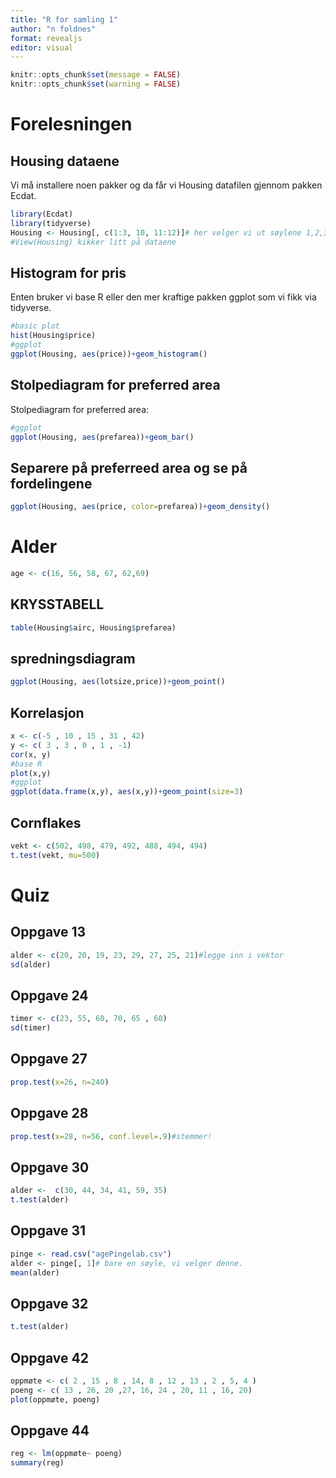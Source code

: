 ```yaml
---
title: "R for samling 1"
author: "n foldnes"
format: revealjs
editor: visual
---
```


```r
knitr::opts_chunk$set(message = FALSE)
knitr::opts_chunk$set(warning = FALSE)
```



# Forelesningen

## Housing dataene
Vi må installere noen pakker og da får vi Housing datafilen gjennom pakken Ecdat.

```r
library(Ecdat)
library(tidyverse)
Housing <- Housing[, c(1:3, 10, 11:12)]# her velger vi ut søylene 1,2,3,10,11,12
#View(Housing) kikker litt på dataene
```

## Histogram for pris
Enten bruker vi base R eller den mer kraftige pakken ggplot som vi fikk via tidyverse. 
```r
#basic plot
hist(Housing$price)
#ggplot
ggplot(Housing, aes(price))+geom_histogram()
```

## Stolpediagram for preferred area
Stolpediagram for preferred area:

```r
#ggplot
ggplot(Housing, aes(prefarea))+geom_bar()
```


## Separere på preferreed area og se på fordelingene
```r
ggplot(Housing, aes(price, color=prefarea))+geom_density()
```

# Alder

```r
age <- c(16, 56, 58, 67, 62,69)

```





## KRYSSTABELL
```r
table(Housing$airc, Housing$prefarea)
```

## spredningsdiagram
```r
ggplot(Housing, aes(lotsize,price))+geom_point()
```


## Korrelasjon 

```r
x <- c(-5 , 10 , 15 , 31 , 42)
y <- c( 3 , 3 , 0 , 1 , -1)
cor(x, y)
#base R
plot(x,y)
#ggplot
ggplot(data.frame(x,y), aes(x,y))+geom_point(size=3)
```

## Cornflakes 

```r
vekt <- c(502, 498, 479, 492, 488, 494, 494)
t.test(vekt, mu=500)
```



# Quiz

## Oppgave 13
```r
alder <- c(20, 20, 19, 23, 29, 27, 25, 21)#legge inn i vektor
sd(alder)
```

## Oppgave 24

```r
timer <- c(23, 55, 60, 70, 65 , 60)
sd(timer)
```

## Oppgave 27
```r
prop.test(x=26, n=240)
```

## Oppgave 28
```r
prop.test(x=28, n=56, conf.level=.9)#stemmer!
```

## Oppgave 30

```r
alder <-  c(30, 44, 34, 41, 59, 35)
t.test(alder)
```

## Oppgave 31
```r
pinge <- read.csv("agePingelab.csv")
alder <- pinge[, 1]# bare en søyle, vi velger denne. 
mean(alder)
```

## Oppgave 32
```r
t.test(alder)
```

## Oppgave 42
```r
oppmøte <- c( 2 , 15 , 8 , 14, 8 , 12 , 13 , 2 , 5, 4 )
poeng <- c( 13 , 26, 20 ,27, 16, 24 , 20, 11 , 16, 20)
plot(oppmøte, poeng)
```

## Oppgave 44
```r
reg <- lm(oppmøte~ poeng)
summary(reg)
```






